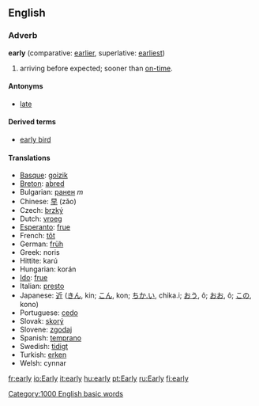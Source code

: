 ==English==

{{rank|arms|across|answer|447|early|saying|talk|spirit}}

===Adverb===
'''early'''  (comparative: [[earlier]], superlative: [[earliest]])

#arriving before expected; sooner than [[on-time]].

====Antonyms====
*[[late]]

====Derived terms====
*[[early bird]]

====Translations====
*[[Basque]]: [[goizik]]
*[[Breton]]: [[abred]]
*Bulgarian: [[ранен]] ''m''
*Chinese: [[早]] (zǎo)
*Czech: [[brzký]]
*Dutch: [[vroeg]]
*[[Esperanto]]: [[frue]]
*French: [[tôt]]
*German: [[früh]]
*Greek: noris
*Hittite: karú
*Hungarian: korán
*[[Ido]]: [[frue]]
*Italian: [[presto]]
*Japanese: [[近]] ([[きん]], kin; [[こん]], kon; [[ちか.い]], chika.i; [[おう]], ô; [[おお]], ô; [[この]], kono)
*Portuguese: [[cedo]]
*Slovak: [[skorý]]
*Slovene: [[zgodaj]]
*Spanish: [[temprano]]
*Swedish: [[tidigt]]
*Turkish: [[erken]]
*Welsh: cynnar

[[Category:1000 English basic words]]

[[fr:early]]
[[io:Early]]
[[it:early]]
[[hu:early]]
[[pt:Early]]
[[ru:Early]]
[[fi:early]]